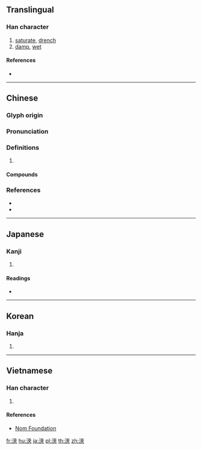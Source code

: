 {{character info/new}}
{{also|浃}}
==Translingual==

===Han character===
{{Han char|rn=85|rad=水|as=07|sn=10|four=34138|canj=EKOO|ids=⿰氵夾}}

# [[saturate]], [[drench]]
# [[damp]], [[wet]]

====References====
* {{Han ref|kx=0625.170|dkj=17506|dj=1027.030|hdz=31620.070|uh=6D79|ud=28025|bh=AF48|bd=44872}}

----

==Chinese==
{{zh-forms|s=浃}}

===Glyph origin===
{{Han etym}}

===Pronunciation===
{{zh-pron
|m=jiā,jiá
|c=gaap3,zip3
|mn=hia̍p/kiap
|mc=y
|oc=y
|cat=v,a
}}
{{attention|zh|please check}}

===Definitions===
{{zh-hanzi}}

# {{rfdef|zh}}

====Compounds====
{{zh-der|周浹|日浹往來|普浹|汗流浹背|流汗浹背|浹日|浹洽|浹浹|浹渫|浹背|浹辰|浹髓淪肌|浹髓淪膚|淪肌浹髓}}

===References===
* {{R:twedu|B02110}}
* {{R:yue:Hanzi}}

----

==Japanese==

===Kanji===
{{ja-kanji|grade=|rs=水07}}

# {{defn|lang=ja|sort=水07}}

====Readings====
* {{ja-readings|on=[[しょう]] (shō)|kun=[[あまねし]] (amaneshi), [[とおる]] (tooru), [[うるおう]] (uruou)}}

----

==Korean==

===Hanja===
{{ko-hanja|hangeul=협|eumhun=|rv=hyeop|mr=hyŏp|y=hyep}}

# {{defn|lang=ko|sort=水07}}

----

==Vietnamese==

===Han character===
{{vi-readings|rs=水07| hanviet = tiếp}}

# {{defn|lang=vi|sort=水07}}

====References====
*[http://nomfoundation.org/common/nom_details.php?codepoint=6d79 Nom Foundation]

[[fr:浹]]
[[hu:浹]]
[[ja:浹]]
[[pl:浹]]
[[th:浹]]
[[zh:浹]]